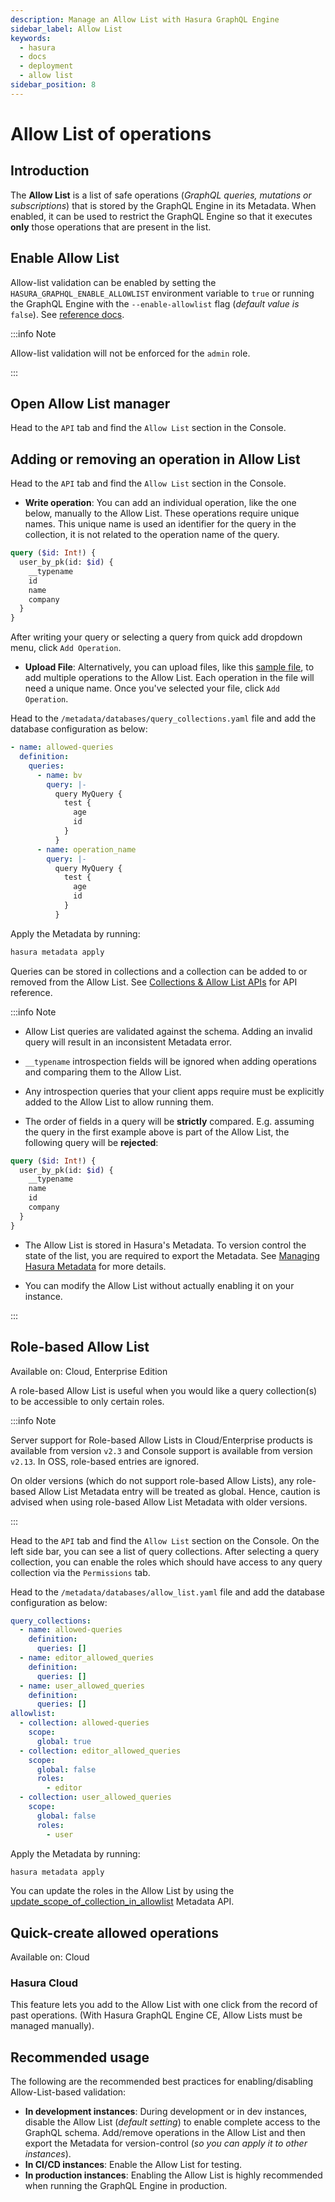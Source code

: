 ```yaml
---
description: Manage an Allow List with Hasura GraphQL Engine
sidebar_label: Allow List
keywords:
  - hasura
  - docs
  - deployment
  - allow list
sidebar_position: 8
---
```



# Allow List of operations

## Introduction

The **Allow List** is a list of safe operations (_GraphQL queries, mutations or subscriptions_) that is stored by the
GraphQL Engine in its Metadata. When enabled, it can be used to restrict the GraphQL Engine so that it executes **only**
those operations that are present in the list.

## Enable Allow List

Allow-list validation can be enabled by setting the `HASURA_GRAPHQL_ENABLE_ALLOWLIST` environment variable to `true` or
running the GraphQL Engine with the `--enable-allowlist` flag (_default value is_ `false`). See
[reference docs](/deployment/graphql-engine-flags/reference.mdx#command-flags).

:::info Note

Allow-list validation will not be enforced for the `admin` role.

:::

## Open Allow List manager

Head to the `API` tab and find the `Allow List` section in the Console.

<Thumbnail src="/img/api-explorer/allowlist-manager.png" alt="AllowList manager" />

## Adding or removing an operation in Allow List

<Tabs groupId="user-preference" className="api-tabs">
<TabItem value="console" label="Console">

Head to the `API` tab and find the `Allow List` section in the Console.

- **Write operation**: You can add an individual operation, like the one below, manually to the Allow List. These
  operations require unique names. This unique name is used an identifier for the query in the collection, it is not
  related to the operation name of the query.

```graphql
query ($id: Int!) {
  user_by_pk(id: $id) {
    __typename
    id
    name
    company
  }
}
```

After writing your query or selecting a query from quick add dropdown menu, click `Add Operation`.

<Thumbnail src="/img/api-explorer/write-operation.png" alt="Add operation" />

- **Upload File**: Alternatively, you can upload files, like this
  [sample file](https://gist.github.com/dsandip/8b1b4aa87708289d4c9f8fd9621eb025), to add multiple operations to the
  Allow List. Each operation in the file will need a unique name. Once you've selected your file, click `Add Operation`.

<Thumbnail src="/img/api-explorer/upload-operation.png" alt="Upload operation" />

</TabItem>
<TabItem value="cli" label="CLI">

Head to the `/metadata/databases/query_collections.yaml` file and add the database configuration as below:

```yaml {6-7}
- name: allowed-queries
  definition:
    queries:
      - name: bv
        query: |-
          query MyQuery {
            test {
              age
              id
            }
          }
      - name: operation_name
        query: |-
          query MyQuery {
            test {
              age
              id
            }
          }
```

Apply the Metadata by running:

```bash
hasura metadata apply
```

</TabItem>
<TabItem value="api" label="API">

Queries can be stored in collections and a collection can be added to or removed from the Allow List. See
[Collections & Allow List APIs](/api-reference/metadata-api/query-collections.mdx) for API reference.

</TabItem>
</Tabs>

:::info Note

- Allow List queries are validated against the schema. Adding an invalid query will result in an inconsistent Metadata
  error.

- `__typename` introspection fields will be ignored when adding operations and comparing them to the Allow List.

- Any introspection queries that your client apps require must be explicitly added to the Allow List to allow running
  them.

- The order of fields in a query will be **strictly** compared. E.g. assuming the query in the first example above is
  part of the Allow List, the following query will be **rejected**:

```graphql
query ($id: Int!) {
  user_by_pk(id: $id) {
    __typename
    name
    id
    company
  }
}
```

- The Allow List is stored in Hasura's Metadata. To version control the state of the list, you are required to export
  the Metadata. See [Managing Hasura Metadata](/migrations-metadata-seeds/manage-metadata.mdx) for more details.

- You can modify the Allow List without actually enabling it on your instance.

:::

## Role-based Allow List

<div className="badge badge--primary heading-badge">Available on: Cloud, Enterprise Edition</div>

A role-based Allow List is useful when you would like a query collection(s) to be accessible to only certain roles.

:::info Note

Server support for Role-based Allow Lists in Cloud/Enterprise products is available from version `v2.3` and Console
support is available from version `v2.13`. In OSS, role-based entries are ignored.

On older versions (which do not support role-based Allow Lists), any role-based Allow List Metadata entry will be
treated as global. Hence, caution is advised when using role-based Allow List Metadata with older versions.

:::

<Tabs groupId="user-preference" className="api-tabs">
<TabItem value="console" label="Console">

Head to the `API` tab and find the `Allow List` section on the Console. On the left side bar, you can see a list of
query collections. After selecting a query collection, you can enable the roles which should have access to any query
collection via the `Permissions` tab.

<Thumbnail src="/img/api-explorer/role-based-allow-list.png" alt="Role based allow list" />

</TabItem>
<TabItem value="cli" label="CLI">

Head to the `/metadata/databases/allow_list.yaml` file and add the database configuration as below:

```yaml {17-19}
query_collections:
  - name: allowed-queries
    definition:
      queries: []
  - name: editor_allowed_queries
    definition:
      queries: []
  - name: user_allowed_queries
    definition:
      queries: []
allowlist:
  - collection: allowed-queries
    scope:
      global: true
  - collection: editor_allowed_queries
    scope:
      global: false
      roles:
        - editor
  - collection: user_allowed_queries
    scope:
      global: false
      roles:
        - user
```

Apply the Metadata by running:

```bash
hasura metadata apply
```

</TabItem>
<TabItem value="api" label="API">

You can update the roles in the Allow List by using the
[update_scope_of_collection_in_allowlist](/api-reference/metadata-api/query-collections.mdx#metadata-update-scope-of-collection-in-allowlist)
Metadata API.

</TabItem>
</Tabs>

## Quick-create allowed operations

<div className="badge badge--primary heading-badge">Available on: Cloud</div>

### Hasura Cloud

This feature lets you add to the Allow List with one click from the record of past operations. (With Hasura GraphQL
Engine CE, Allow Lists must be managed manually).

<Thumbnail src="/img/security/allowlist-add-new-op.png" alt="Hasura Cloud Console create new allowed operation" />

## Recommended usage

The following are the recommended best practices for enabling/disabling Allow-List-based validation:

- **In development instances**: During development or in dev instances, disable the Allow List (_default setting_) to
  enable complete access to the GraphQL schema. Add/remove operations in the Allow List and then export the Metadata for
  version-control (_so you can apply it to other instances_).
- **In CI/CD instances**: Enable the Allow List for testing.
- **In production instances**: Enabling the Allow List is highly recommended when running the GraphQL Engine in
  production.
